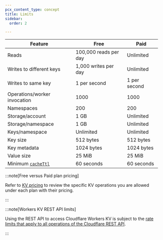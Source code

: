 ```yaml
---
pcx_content_type: concept
title: Limits
sidebar:
  order: 2

---
```





| Feature                      | Free                  | Paid         |
| ---------------------------- | --------------------- | ------------ |
| Reads                        | 100,000 reads per day | Unlimited    |
| Writes to different keys     | 1,000 writes per day  | Unlimited    |
| Writes to same key           | 1 per second          | 1 per second |
| Operations/worker invocation | 1000                  | 1000         |
| Namespaces                   | 200                   | 200          |
| Storage/account              | 1 GB                  | Unlimited    |
| Storage/namespace            | 1 GB                  | Unlimited    |
| Keys/namespace               | Unlimited             | Unlimited    |
| Key size                     | 512 bytes             | 512 bytes    |
| Key metadata                 | 1024 bytes            | 1024 bytes   |
| Value size                   | 25 MiB                | 25 MiB       |
| Minimum [`cacheTtl`](/kv/api/read-key-value-pairs/#cachettl-parameter)         | 60 seconds            | 60 seconds   |



<Render file="limits_increase" product="workers" />

:::note[Free versus Paid plan pricing]

Refer to [KV pricing](/kv/platform/pricing/) to review the specific KV operations you are allowed under each plan with their pricing.

:::

:::note[Workers KV REST API limits]

Using the REST API to access Cloudflare Workers KV is subject to the [rate limits that apply to all operations of the Cloudflare REST API](/fundamentals/api/reference/limits).

:::
